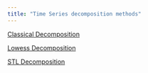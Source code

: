 ```yaml
---
title: "Time Series decomposition methods"
---
```


<div class="text-grid">


<div class="text-container">
  <a href="class_decomp.qmd" class="text-block">
    <div class="text-title">Classical Decomposition</div>
  </a>
</div>

<div class="text-container">
  <a href="" class="text-block">
    <div class="text-title">Lowess Decomposition</div>
  </a>
</div>


<div class="text-container">
  <a href="" class="text-block">
    <div class="text-title">STL Decomposition</div>
  </a>
</div>

</div>
